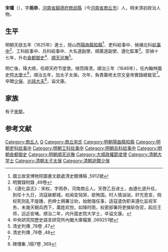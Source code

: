 '''宋權'''（{{bd|1598年||1652年|catIdx=Song}}），字'''雨恭'''，[[河南省|河南省]][[歸德府|歸德府]][[商邱縣|商邱縣]]（今[[河南省|河南省]][[商丘市|商丘市]]）人，明末清初政治人物。

== 生平 ==
明朝天啟五年（1625年）進士，授山西[[陽曲縣|陽曲縣]][[知縣|知縣]]<ref>國立故宮博物院圖書文獻處清史館傳稿 ,5912號</ref>、吏科給事中、候補北科[[給事中|給事中]]<ref>明實錄附錄 ,49卷</ref>、工科給事中、兵科給事中、大名道副使、順廣道副使、遵化監軍<ref>《遵化县志》：宋权，字雨恭，河南商丘人。天啓乙丑进士，由遵化道升任，到任十九日，流寇破都城，权闻变恸哭，欲殉国。时人情汹汹，奸宄思变，倘权死则乱不旋踵，邑绅士拥署泣劝，始勉强任事，适寇遣伪职来遵化监视军务，未幾天朝兵西下，萬姓欢悦，如降时雨，权密部署将吏擒斩伪官，起应王师，远近安堵。顺治二年，内升国史院大学士，卒谥文康。</ref>。崇禎十七年，升右[[僉都御史|僉都御史]]<ref>中央研究院歷史語言研究所內閣大庫檔案 ,089251號</ref>、[[順天巡撫|順天巡撫]]<ref>清史列傳 ,78卷 ,47</ref>。

明亡後，降大顺，任顺天府节度使。继而降清，順治三年（1646年），任內翰林國史院[[大學士|大學士]]<ref name="#1">清史列傳 ,78卷 ,48</ref>，順治五年，加太子太保。次年，負責纂修太宗文皇帝實錄總裁官<ref name="#1"/>。卒贈[[少保|少保]]、[[光祿大夫|光祿大夫]]<ref>碑傳集 ,1冊7卷 ,369</ref>，谥文康。

== 家族 ==
有子[[宋犖|宋犖]]。

==参考文献==
{{reflist|2}}

{{天啓五年乙丑科殿試金榜}}

{{Authority control}}

{{DEFAULTSORT:Song宋}}
[[Category:商丘人|Category:商丘人]]
[[Category:宋姓|Q]]
[[Category:商丘宋氏|Category:商丘宋氏]]
[[Category:明朝陽曲縣知縣|Category:明朝陽曲縣知縣]]
[[Category:明朝吏科给事中|Category:明朝吏科给事中]]
[[Category:明朝工科给事中|Category:明朝工科给事中]]
[[Category:明朝兵科给事中|Category:明朝兵科给事中]]
[[Category:明朝僉都御史|Category:明朝僉都御史]]
[[Category:明朝順天巡撫|Category:明朝順天巡撫]]
[[Category:大順政權節度使|Category:大順政權節度使]]
[[Category:清朝大学士|Category:清朝大学士]]
[[Category:清朝太子太保|Category:清朝太子太保]]
[[Category:清朝追贈少保|Category:清朝追贈少保]]
